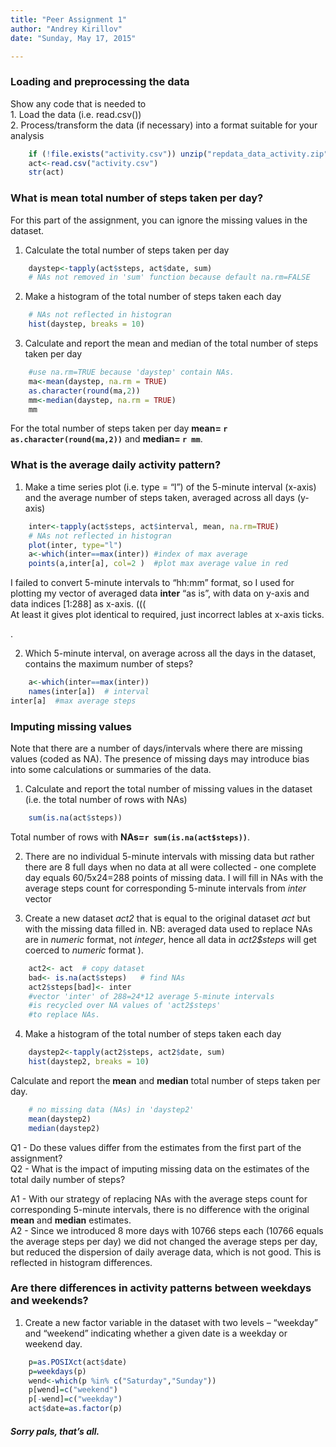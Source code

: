 ```yaml
---
title: "Peer Assignment 1"
author: "Andrey Kirillov"
date: "Sunday, May 17, 2015"

---
```


### Loading and preprocessing the data
Show any code that is needed to   
1.  Load the data (i.e. read.csv())   
2.  Process/transform the data (if necessary) into a format suitable for your analysis

```r
    if (!file.exists("activity.csv")) unzip("repdata_data_activity.zip")
    act<-read.csv("activity.csv")
    str(act)
```

### What is mean total number of steps taken per day?
For this part of the assignment, you can ignore the missing values in the dataset.

1.  Calculate the total number of steps taken per day
```r
    daystep<-tapply(act$steps, act$date, sum)
    # NAs not removed in 'sum' function because default na.rm=FALSE
```

2.  Make a histogram of the total number of steps taken each day
```r
    # NAs not reflected in histogran
    hist(daystep, breaks = 10)
```

3.    Calculate and report the mean and median of the total number of steps taken per day
```r
    #use na.rm=TRUE because 'daystep' contain NAs.
    ma<-mean(daystep, na.rm = TRUE)
    as.character(round(ma,2))
    mm<-median(daystep, na.rm = TRUE)
    mm
```
For the total number of steps taken per day **mean= `r as.character(round(ma,2))`** and **median= `r mm`**.  

### What is the average daily activity pattern?
1.  Make a time series plot (i.e. type = "l") of the 5-minute interval (x-axis) and the average number of steps taken, averaged across all days (y-axis)
```r
    inter<-tapply(act$steps, act$interval, mean, na.rm=TRUE)
    # NAs not reflected in histogran
    plot(inter, type="l")
    a<-which(inter==max(inter)) #index of max average
    points(a,inter[a], col=2 )  #plot max average value in red
```   

I failed to convert 5-minute intervals to "hh:mm" format, so I used for plotting my vector of averaged data **inter** "as is", with data on y-axis and data indices [1:288] as x-axis.  (((   
At least it gives plot identical to required, just incorrect lables at  x-axis ticks.    

.

2.  Which 5-minute interval, on average across all the days in the dataset, contains the maximum number of steps?
```r
    a<-which(inter==max(inter))
    names(inter[a])  # interval
inter[a]  #max average steps
```

### Imputing missing values

Note that there are a number of days/intervals where there are missing values (coded as NA). The presence of missing days may introduce bias into some calculations or summaries of the data.

1.  Calculate and report the total number of missing values in the dataset (i.e. the total number of rows with NAs)
```r
    sum(is.na(act$steps))
```
Total number of rows with **NAs=`r sum(is.na(act$steps))`**.

2.  There are no individual 5-minute intervals with missing data but rather there are 8 full days when no data at all were collected - one complete day equals 60/5x24=288 points of missing data. I will fill in NAs with the average steps count for corresponding 5-minute intervals from *inter* vector 

3.    Create a new dataset *act2* that is equal to the original dataset *act*  but with the missing data filled in. NB: averaged data used to replace NAs are in *numeric* format, not *integer*, hence all data in *act2$steps* will get coerced to *numeric* format ). 

```r
    act2<- act  # copy dataset
    bad<- is.na(act$steps)   # find NAs
    act2$steps[bad]<- inter  
    #vector 'inter' of 288=24*12 average 5-minute intervals 
	#is recycled over NA values of 'act2$steps' 
	#to replace NAs.
```

4.  Make a histogram of the total number of steps taken each day
```r
    daystep2<-tapply(act2$steps, act2$date, sum)
    hist(daystep2, breaks = 10)
```

Calculate and report the **mean** and **median** total number of steps taken per day. 
```r
    # no missing data (NAs) in 'daystep2'
    mean(daystep2)
    median(daystep2)
```

Q1 - Do these values differ from the estimates from the first part of the assignment?   
Q2 - What is the impact of imputing missing data on the estimates of the total daily number of steps? 

A1 - With our strategy of replacing NAs with the average steps count for corresponding 5-minute intervals, there is no difference with the original **mean** and **median** estimates.   
A2 - Since we introduced 8 more days with 10766 steps each (10766 equals the average steps per day) we did not changed the average steps per day, but reduced the dispersion of daily average data, which is not good. This is reflected in histogram differences.

  
### Are there differences in activity patterns between weekdays and weekends?   

1.  Create a new factor variable in the dataset with two levels – “weekday” and “weekend” indicating whether a given date is a weekday or weekend day.

```r
    p=as.POSIXct(act$date)
    p=weekdays(p)
    wend<-which(p %in% c("Saturday","Sunday"))
    p[wend]=c("weekend")
    p[-wend]=c("weekday")
    act$date=as.factor(p)
```


####   *Sorry pals, that's all.*    


 




